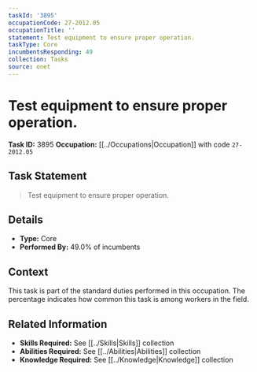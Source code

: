 ```yaml
---
taskId: '3895'
occupationCode: 27-2012.05
occupationTitle: ''
statement: Test equipment to ensure proper operation.
taskType: Core
incumbentsResponding: 49
collection: Tasks
source: onet
---
```

# Test equipment to ensure proper operation.

**Task ID:** 3895
**Occupation:** [[../Occupations|Occupation]] with code `27-2012.05`

## Task Statement

> Test equipment to ensure proper operation.

## Details

- **Type:** Core
- **Performed By:** 49.0% of incumbents

## Context

This task is part of the standard duties performed in this occupation. The percentage indicates how common this task is among workers in the field.

## Related Information

- **Skills Required:** See [[../Skills|Skills]] collection
- **Abilities Required:** See [[../Abilities|Abilities]] collection
- **Knowledge Required:** See [[../Knowledge|Knowledge]] collection
